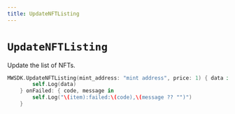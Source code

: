 ```yaml
---
title: UpdateNFTListing
---
```


# `UpdateNFTListing`

Update the list of NFTs.

```swift
MWSDK.UpdateNFTListing(mint_address: "mint address", price: 1) { data in
        self.Log(data)
    } onFailed: { code, message in
        self.Log("\(item):failed:\(code),\(message ?? "")")
    }
```